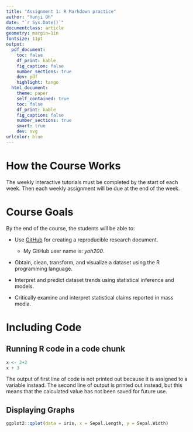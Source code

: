 ```yaml
---
title: "Assignment 1: R Markdown practice"
author: "Yunji Oh"
date: "`r Sys.Date()`"
documentclass: article
geometry: margin=1in
fontsize: 11pt
output:
  pdf_document:
    toc: false
    df_print: kable
    fig_caption: false
    number_sections: true
    dev: pdf
    highlight: tango
  html_document:
    theme: paper
    self_contained: true
    toc: false
    df_print: kable
    fig_caption: false
    number_sections: true
    smart: true
    dev: svg
urlcolor: blue
---
```


<!-- Write your Markdown below this line -->

# How the Course Works

The weekly interactive tutorials must be completed by the start of each week. Then each weekly assignment will be due at the end of the week.

# Course Goals

By the end of the course, the students will be able to: 

* Use [GitHub](https://github.com/) for creating a reproducible research document.

    - My GitHub user name is: _yoh200_.

* Obtain, clean, transform, and visualize a dataset using the R programming language.

* Interpret and predict dataset trends using statistical inference and models.

* Critically examine and interpret statistical claims reported in mass media.

# Including Code

## Running R code in a code chunk
```r
x <- 2+2
x + 3
```

The output of first line of code is not printed out because it is assigned to a variable instead. The second line of output is printed out instead, but this means that the calculated value has not been saved for future use.

## Displaying Graphs
```r
ggplot2::qplot(data = iris, x = Sepal.Length, y = Sepal.Width)
```
